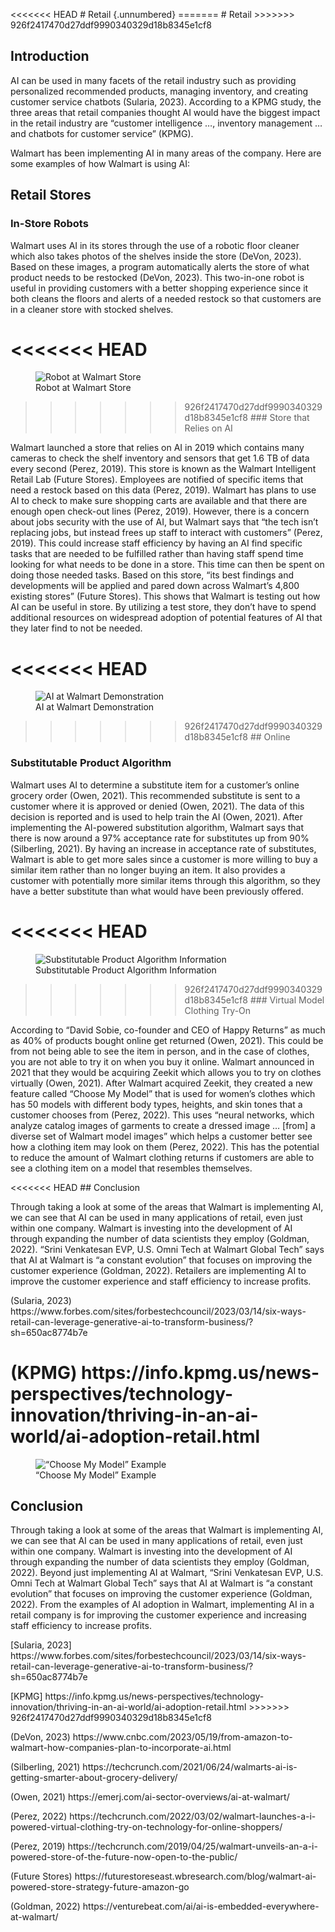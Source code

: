<<<<<<< HEAD
# Retail {.unnumbered}
=======
# Retail
>>>>>>> 926f2417470d27ddf9990340329d18b8345e1cf8

## Introduction

AI can be used in many facets of the retail industry such as providing personalized recommended products, managing inventory, and creating customer service chatbots (Sularia, 2023). According to a KPMG study, the three areas that retail companies thought AI would have the biggest impact in the retail industry are “customer intelligence …, inventory management … and chatbots for customer service” (KPMG).

Walmart has been implementing AI in many areas of the company. Here are some examples of how Walmart is using AI:

## Retail Stores

### In-Store Robots

Walmart uses AI in its stores through the use of a robotic floor cleaner which also takes photos of the shelves inside the store (DeVon, 2023). Based on these images, a program automatically alerts the store of what product needs to be restocked (DeVon, 2023). This two-in-one robot is useful in providing customers with a better shopping experience since it both cleans the floors and alerts of a needed restock so that customers are in a cleaner store with stocked shelves.

<<<<<<< HEAD
=======
![Robot at Walmart Store](Bossa_Nova_robot_scanning_shelf_at_Walmart.jpg)

>>>>>>> 926f2417470d27ddf9990340329d18b8345e1cf8
### Store that Relies on AI

Walmart launched a store that relies on AI in 2019 which contains many cameras to check the shelf inventory and sensors that get 1.6 TB of data every second (Perez, 2019). This store is known as the Walmart Intelligent Retail Lab (Future Stores). Employees are notified of specific items that need a restock based on this data (Perez, 2019). Walmart has plans to use AI to check to make sure shopping carts are available and that there are enough open check-out lines (Perez, 2019). However, there is a concern about jobs security with the use of AI, but Walmart says that “the tech isn’t replacing jobs, but instead frees up staff to interact with customers” (Perez, 2019). This could increase staff efficiency by having an AI find specific tasks that are needed to be fulfilled rather than having staff spend time looking for what needs to be done in a store. This time can then be spent on doing those needed tasks. Based on this store, “its best findings and developments will be applied and pared down across Walmart's 4,800 existing stores” (Future Stores). This shows that Walmart is testing out how AI can be useful in store. By utilizing a test store, they don’t have to spend additional resources on widespread adoption of potential features of AI that they later find to not be needed.

<<<<<<< HEAD
=======
![AI at Walmart Demonstration](gifs-for-article-6b-700.gif)

>>>>>>> 926f2417470d27ddf9990340329d18b8345e1cf8
## Online

### Substitutable Product Algorithm

Walmart uses AI to determine a substitute item for a customer’s online grocery order (Owen, 2021). This recommended substitute is sent to a customer where it is approved or denied (Owen, 2021). The data of this decision is reported and is used to help train the AI (Owen, 2021). After implementing the AI-powered substitution algorithm, Walmart says that there is now around a 97% acceptance rate for substitutes up from 90% (Silberling, 2021). By having an increase in acceptance rate of substitutes, Walmart is able to get more sales since a customer is more willing to buy a similar item rather than no longer buying an item. It also provides a customer with potentially more similar items through this algorithm, so they have a better substitute than what would have been previously offered.

<<<<<<< HEAD
=======
![Substitutable Product Algorithm Information](Walmart-AI-Item-Substitution.png)

>>>>>>> 926f2417470d27ddf9990340329d18b8345e1cf8
### Virtual Model Clothing Try-On

According to “David Sobie, co-founder and CEO of Happy Returns” as much as 40% of products bought online get returned (Owen, 2021). This could be from not being able to see the item in person, and in the case of clothes, you are not able to try it on when you buy it online. Walmart announced in 2021 that they would be acquiring Zeekit which allows you to try on clothes virtually (Owen, 2021). After Walmart acquired Zeekit, they created a new feature called “Choose My Model” that is used for women’s clothes which has 50 models with different body types, heights, and skin tones that a customer chooses from (Perez, 2022). This uses “neural networks, which analyze catalog images of garments to create a dressed image … [from] a diverse set of Walmart model images” which helps a customer better see how a clothing item may look on them (Perez, 2022). This has the potential to reduce the amount of Walmart clothing returns if customers are able to see a clothing item on a model that resembles themselves.

<<<<<<< HEAD
## Conclusion

Through taking a look at some of the areas that Walmart is implementing AI, we can see that AI can be used in many applications of retail, even just within one company. Walmart is investing into the development of AI through expanding the number of data scientists they employ (Goldman, 2022). “Srini Venkatesan EVP, U.S. Omni Tech at Walmart Global Tech” says that AI at Walmart is “a constant evolution” that focuses on improving the customer experience (Goldman, 2022). Retailers are implementing AI to improve the customer experience and staff efficiency to increase profits.

(Sularia, 2023) https://www.forbes.com/sites/forbestechcouncil/2023/03/14/six-ways-retail-can-leverage-generative-ai-to-transform-business/?sh=650ac8774b7e

(KPMG) https://info.kpmg.us/news-perspectives/technology-innovation/thriving-in-an-ai-world/ai-adoption-retail.html
=======
![“Choose My Model” Example](ChooseMyModel.jpg)

## Conclusion

Through taking a look at some of the areas that Walmart is implementing AI, we can see that AI can be used in many applications of retail, even just within one company. Walmart is investing into the development of AI through expanding the number of data scientists they employ (Goldman, 2022). Beyond just implementing AI at Walmart, “Srini Venkatesan EVP, U.S. Omni Tech at Walmart Global Tech” says that AI at Walmart is “a constant evolution” that focuses on improving the customer experience (Goldman, 2022). From the examples of AI adoption in Walmart, implementing AI in a retail company is for improving the customer experience and increasing staff efficiency to increase profits.

[Sularia, 2023] https://www.forbes.com/sites/forbestechcouncil/2023/03/14/six-ways-retail-can-leverage-generative-ai-to-transform-business/?sh=650ac8774b7e

[KPMG] https://info.kpmg.us/news-perspectives/technology-innovation/thriving-in-an-ai-world/ai-adoption-retail.html
>>>>>>> 926f2417470d27ddf9990340329d18b8345e1cf8

(DeVon, 2023) https://www.cnbc.com/2023/05/19/from-amazon-to-walmart-how-companies-plan-to-incorporate-ai.html

(Silberling, 2021) https://techcrunch.com/2021/06/24/walmarts-ai-is-getting-smarter-about-grocery-delivery/

(Owen, 2021) https://emerj.com/ai-sector-overviews/ai-at-walmart/

(Perez, 2022) https://techcrunch.com/2022/03/02/walmart-launches-a-i-powered-virtual-clothing-try-on-technology-for-online-shoppers/

(Perez, 2019) https://techcrunch.com/2019/04/25/walmart-unveils-an-a-i-powered-store-of-the-future-now-open-to-the-public/

(Future Stores)
https://futurestoreseast.wbresearch.com/blog/walmart-ai-powered-store-strategy-future-amazon-go

(Goldman, 2022) https://venturebeat.com/ai/ai-is-embedded-everywhere-at-walmart/